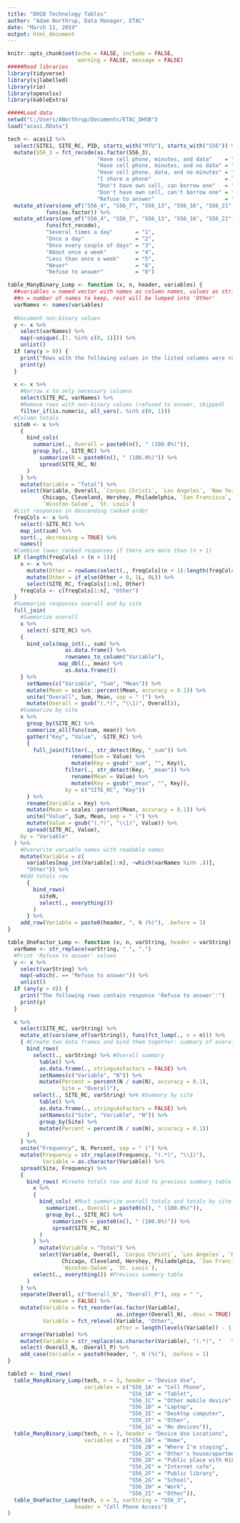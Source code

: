 ```yaml
---
title: "DHSB Technology Tables"
author: "Adam Northrup, Data Manager, ETAC"
date: "March 11, 2019"
output: html_document
---
```


```r
knitr::opts_chunk$set(echo = FALSE, include = FALSE, 
                      warning = FALSE, message = FALSE)
#####Read libraries
library(tidyverse)
library(sjlabelled)
library(rio)
library(openxlsx)
library(kableExtra)

#####Load data
setwd("C:/Users/ANorthrup/Documents/ETAC_DHSB")
load("acasi.RData")
```

```r
tech <- acasi2 %>%
  select(SITE1, SITE_RC, PID, starts_with("MTU"), starts_with("S56")) %>%
  mutate(S56_3 = fct_recode(as.factor(S56_3),
                            "Have cell phone, minutes, and data"    = "1",
                            "Have cell phone, minutes, and no data" = "2",
                            "Have cell phone, data, and no minutes" = "3",
                            "I share a phone"                       = "4",
                            "Don't have own cell, can borrow one"   = "5",
                            "Don't have own cell, can't borrow one" = "6",
                            "Refuse to answer"                      = "8")) %>%
  mutate_at(vars(one_of("S56_4", "S56_7", "S56_13", "S56_16", "S56_21")), 
            funs(as.factor)) %>%
  mutate_at(vars(one_of("S56_4", "S56_7", "S56_13", "S56_16", "S56_21")), 
            funs(fct_recode),
            "Several times a day"       = "1",
            "Once a day"                = "2",
            "Once every couple of days" = "3",
            "About once a week"         = "4",
            "Less than once a week"     = "5",
            "Never"                     = "6",
            "Refuse to answer"          = "8")
```

```r
table_ManyBinary_Lump <- function (x, n, header, variables) {
  ##variables = named vector with names as column names, values as strings
  ##n = number of names to keep, rest will be lumped into 'Other'
  varNames <- names(variables)
  
  #Document non-binary values
  y <- x %>% 
    select(varNames) %>%
    map(~unique(.[!. %in% c(0, 1)])) %>%
    unlist()
  if (any(y > 0)) {
    print("Rows with the following values in the listed columns were removed:")
    print(y)
  }
  
  x <- x %>%
    #Narrow x to only necessary columns
    select(SITE_RC, varNames) %>%
    #Remove rows with non-binary values (refused to answer, skipped)
    filter_if(is.numeric, all_vars(. %in% c(0, 1)))
  #Column totals
  siteN <- x %>%
    {
      bind_cols(
        summarize(., Overall = paste0(n(), " (100.0%)")),
        group_by(., SITE_RC) %>%
          summarize(N = paste0(n(), " (100.0%)")) %>%
          spread(SITE_RC, N)
      )
    } %>%
    mutate(Variable = "Total") %>%
    select(Variable, Overall, `Corpus Christi`, `Los Angeles`, `New York`, 
           Chicago, Cleveland, Hershey, Philadelphia, `San Francisco`, 
           `Winston-Salem`, `St. Louis`)
  #List responses in descending ranked order
  freqCols <- x %>% 
    select(-SITE_RC) %>%
    map_int(sum) %>%
    sort(., decreasing = TRUE) %>%
    names()
  #Combine lower ranked responses if there are more than (n + 1)
  if (length(freqCols) > (n + 1)){
    x <- x %>%
      mutate(Other = rowSums(select(., freqCols[(n + 1):length(freqCols)]))) %>%
      mutate(Other = if_else(Other > 0, 1L, 0L)) %>%
      select(SITE_RC, freqCols[1:n], Other)
    freqCols <- c(freqCols[1:n], "Other")
  }
  #Summarize responses overall and by site
  full_join(
    #Summarize overall
    x %>% 
      select(-SITE_RC) %>%
    {
      bind_cols(map_int(., sum) %>% 
                  as.data.frame() %>%
                  rownames_to_column("Variable"),
                map_dbl(., mean) %>%
                  as.data.frame())
    } %>%
      setNames(c("Variable", "Sum", "Mean")) %>%
      mutate(Mean = scales::percent(Mean, accuracy = 0.1)) %>%
      unite("Overall", Sum, Mean, sep = " (") %>%
      mutate(Overall = gsub("(.*)", "\\1)", Overall)),
    #Summarize by site
    x %>%
      group_by(SITE_RC) %>%
      summarize_all(funs(sum, mean)) %>%
      gather("Key", "Value", -SITE_RC) %>%
      {
        full_join(filter(., str_detect(Key, "_sum")) %>%
                    rename(Sum = Value) %>%
                    mutate(Key = gsub("_sum", "", Key)),
                  filter(., str_detect(Key, "_mean")) %>%
                    rename(Mean = Value) %>%
                    mutate(Key = gsub("_mean", "", Key)),
                  by = c("SITE_RC", "Key"))
      } %>%
      rename(Variable = Key) %>%
      mutate(Mean = scales::percent(Mean, accuracy = 0.1)) %>%
      unite("Value", Sum, Mean, sep = " (") %>%
      mutate(Value = gsub("(.*)", "\\1)", Value)) %>%
      spread(SITE_RC, Value),
    by = "Variable"
  ) %>%
    #Overwrite variable names with readable names
    mutate(Variable = c(
      variables[map_int(Variable[1:n], ~which(varNames %in% .))],
      "Other")) %>%
    #Add totals row
      {
        bind_rows(
          siteN,
          select(., everything())
        )
      } %>%
    add_row(Variable = paste0(header, ", N (%)"), .before = 1)
}

table_OneFactor_Lump <- function (x, n, varString, header = varString) {
  varName <- str_replace(varString, " ", ".")
  #Print 'Refuse to answer' values
  y <- x %>% 
    select(varString) %>%
    map(~which(. == "Refuse to answer")) %>%
    unlist()
  if (any(y > 0)) {
    print("The following rows contain response 'Refuse to answer':")
    print(y)
  }
  
  x %>%
    select(SITE_RC, varString) %>%
    mutate_at(vars(one_of(varString)), funs(fct_lump(., n = n))) %>%
    { #Create two data frames and bind them together: summary of overall, summary by site
      bind_rows(
        select(., varString) %>% #Overall summary
          table() %>%
          as.data.frame(., stringsAsFactors = FALSE) %>%
          setNames(c("Variable", "N")) %>%
          mutate(Percent = percent(N / sum(N), accuracy = 0.1),
                 Site = "Overall"),
        select(., SITE_RC, varString) %>% #Summary by site
          table() %>%
          as.data.frame(., stringsAsFactors = FALSE) %>%
          setNames(c("Site", "Variable", "N")) %>%
          group_by(Site) %>%
          mutate(Percent = percent(N / sum(N), accuracy = 0.1))
      )
    } %>%
    unite("Frequency", N, Percent, sep = " (") %>%
    mutate(Frequency = str_replace(Frequency, "(.*)", "\\1)"),
           Variable = as.character(Variable)) %>%
    spread(Site, Frequency) %>%
    {
      bind_rows( #Create totals row and bind to previous summary table
        x %>%
        {
          bind_cols( #Must summarize overall totals and totals by site separately
            summarize(., Overall = paste0(n(), " (100.0%)")),
            group_by(., SITE_RC) %>%
              summarize(N = paste0(n(), " (100.0%)")) %>%
              spread(SITE_RC, N)
          )
        } %>%
          mutate(Variable = "Total") %>%
          select(Variable, Overall, `Corpus Christi`, `Los Angeles`, `New York`, 
                 Chicago, Cleveland, Hershey, Philadelphia, `San Francisco`, 
                 `Winston-Salem`, `St. Louis`),
        select(., everything()) #Previous summary table
      )
    } %>%
    separate(Overall, c("Overall_N", "Overall_P"), sep = " ", 
             remove = FALSE) %>%
    mutate(Variable = fct_reorder(as.factor(Variable), 
                                  as.integer(Overall_N), .desc = TRUE),
           Variable = fct_relevel(Variable, "Other", 
                                  after = length(levels(Variable)) - 1)) %>%
    arrange(Variable) %>%
    mutate(Variable = str_replace(as.character(Variable), "(.*)", "   \\1")) %>%
    select(-Overall_N, -Overall_P) %>%
    add_case(Variable = paste0(header, ", N (%)"), .before = 1)
}
```

```r
table3 <- bind_rows(
  table_ManyBinary_Lump(tech, n = 3, header = "Device Use",
                        variables = c("S56_1A" = "Cell Phone", 
                                      "S56_1B" = "Tablet", 
                                      "S56_1C" = "Other mobile device",
                                      "S56_1D" = "Laptop",
                                      "S56_1E" = "Desktop computer",
                                      "S56_1F" = "Other", 
                                      "S56_1G" = "No devices")),
  table_ManyBinary_Lump(tech, n = 3, header = "Device Use Locations",
                        variables = c("S56_2A" = "Home", 
                                      "S56_2B" = "Where I'm staying", 
                                      "S56_2C" = "Other's house/apartment", 
                                      "S56_2D" = "Public place with WiFi", 
                                      "S56_2E" = "Internet cafe", 
                                      "S56_2F" = "Public library", 
                                      "S56_2G" = "School", 
                                      "S56_2H" = "Work", 
                                      "S56_2I" = "Other")),
  table_OneFactor_Lump(tech, n = 3, varString = "S56_3",
                     header = "Cell Phone Access")
)
```

